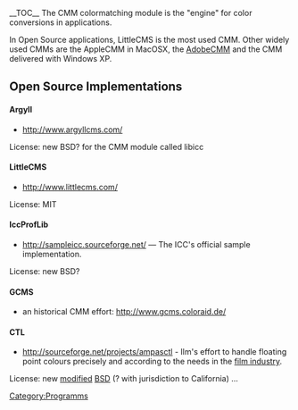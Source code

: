 __TOC__
The CMM colormatching module is the "engine" for color conversions in applications.

In Open Source applications, LittleCMS is the most used CMM. Other widely used CMMs are the AppleCMM in MacOSX, the [http://labs.adobe.com/downloads/cmm.html AdobeCMM] and the CMM delivered with Windows XP.

== Open Source Implementations ==

==== Argyll ====
*http://www.argyllcms.com/

License: new BSD? for the CMM module called libicc

==== LittleCMS ====
*http://www.littlecms.com/

License: MIT

==== IccProfLib ====
*http://sampleicc.sourceforge.net/ — The ICC's official sample implementation.

License: new BSD?

==== GCMS ====
*an historical CMM effort: http://www.gcms.coloraid.de/
==== CTL ====
*http://sourceforge.net/projects/ampasctl - Ilm's effort to handle floating point colours precisely and according to the needs in the [http://www.oscars.org/council/ctl.html film industry].

License: new [http://savannah.gnu.org/task/?6171 modified] [http://www.opensource.org/licenses/bsd-license.php BSD] (? with jurisdiction to California)
...

[[Category:Programms]]